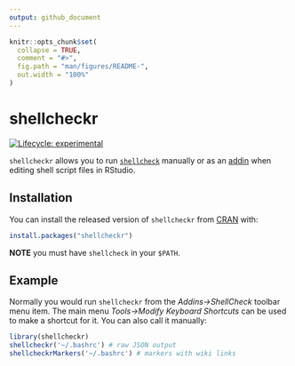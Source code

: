 ```yaml
---
output: github_document
---
```


<!-- README.md is generated from README.Rmd. Please edit that file -->

```r
knitr::opts_chunk$set(
  collapse = TRUE,
  comment = "#>",
  fig.path = "man/figures/README-",
  out.width = "100%"
)
```

# shellcheckr

<!-- badges: start -->
[![Lifecycle: experimental](https://img.shields.io/badge/lifecycle-experimental-orange.svg)](https://www.tidyverse.org/lifecycle/#experimental)
<!-- badges: end -->

`shellcheckr` allows you to run [`shellcheck`](https://www.shellcheck.net/) manually or as an [addin](https://rstudio.github.io/rstudioaddins/) when editing shell script files in RStudio.

## Installation

You can install the released version of `shellcheckr` from [CRAN](https://CRAN.R-project.org) with:

``` r
install.packages("shellcheckr")
```

**NOTE** you must have `shellcheck` in your `$PATH`.

## Example

Normally you would run `shellcheckr` from the *Addins->ShellCheck* toolbar menu item. The main menu *Tools->Modify Keyboard Shortcuts* can be used to make a shortcut for it. You can also call it manually:

```r
library(shellcheckr)
shellcheckr('~/.bashrc') # raw JSON output
shellcheckrMarkers('~/.bashrc') # markers with wiki links
```
